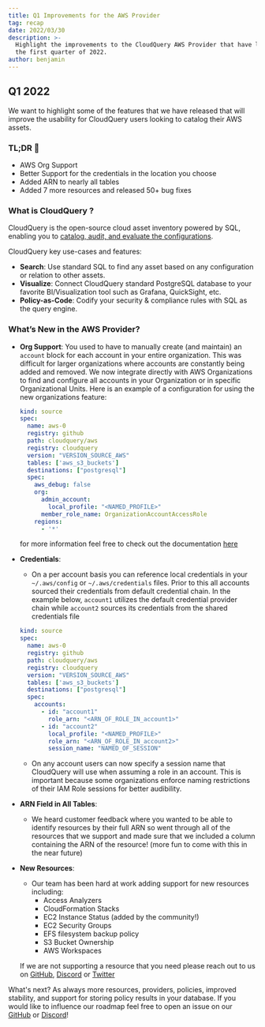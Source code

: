 ```yaml
---
title: Q1 Improvements for the AWS Provider
tag: recap
date: 2022/03/30
description: >-
  Highlight the improvements to the CloudQuery AWS Provider that have landed in
  the first quarter of 2022.
author: benjamin
---
```



<BlogHeader/>

## Q1 2022

We want to highlight some of the features that we have released that will improve the usability for CloudQuery users looking to catalog their AWS assets.

### TL;DR 📕

- AWS Org Support
- Better Support for the credentials in the location you choose
- Added ARN to nearly all tables
- Added 7 more resources and released 50+ bug fixes

### What is CloudQuery ?

CloudQuery is the open-source cloud asset inventory powered by SQL, enabling you to [catalog, audit, and evaluate the configurations](https://hub.cloudquery.io/addons/transformation).

CloudQuery key use-cases and features:

- **Search**: Use standard SQL to find any asset based on any configuration or relation to other assets.
- **Visualize**: Connect CloudQuery standard PostgreSQL database to your favorite BI/Visualization tool such as Grafana, QuickSight, etc.
- **Policy-as-Code**: Codify your security & compliance rules with SQL as the query engine.

### What’s New in the AWS Provider?

- **Org Support**:
  You used to have to manually create (and maintain) an `account` block for each account in your entire organization. This was difficult for larger organizations where accounts are constantly being added and removed. We now integrate directly with AWS Organizations to find and configure all accounts in your Organization or in specific Organizational Units. Here is an example of a configuration for using the new organizations feature:

  ```yaml copy
  kind: source
  spec:
    name: aws-0
    registry: github
    path: cloudquery/aws
    registry: cloudquery
    version: "VERSION_SOURCE_AWS"
    tables: ['aws_s3_buckets']
    destinations: ["postgresql"]
    spec:
      aws_debug: false
      org:
        admin_account:
          local_profile: "<NAMED_PROFILE>"
        member_role_name: OrganizationAccountAccessRole
      regions:
        - '*'
  ```
  
  for more information feel free to check out the documentation [here](https://github.com/cloudquery/cloudquery/blob/main/plugins/source/aws/docs/configuration.md)

- **Credentials**:

  - On a per account basis you can reference local credentials in your `~/.aws/config` or `~/.aws/credentials` files. Prior to this all accounts sourced their credentials from default credential chain.
    In the example below, `account1` utilizes the default credential provider chain while `account2` sources its credentials from the shared credentials file

  ```yaml copy
  kind: source
  spec:
    name: aws-0
    registry: github
    path: cloudquery/aws
    registry: cloudquery
    version: "VERSION_SOURCE_AWS"
    tables: ['aws_s3_buckets']
    destinations: ["postgresql"]
    spec:
      accounts:
        - id: "account1"
          role_arn: "<ARN_OF_ROLE_IN_account1>"
        - id: "account2"
          local_profile: "<NAMED_PROFILE>"
          role_arn: "<ARN_OF_ROLE_IN_account2>"
          session_name: "NAMED_OF_SESSION"
  ```

  - On any account users can now specify a session name that CloudQuery will use when assuming a role in an account. This is important because some organizations enforce naming restrictions of their IAM Role sessions for better audibility.

- **ARN Field in All Tables**:

  - We heard customer feedback where you wanted to be able to identify resources by their full ARN so went through all of the resources that we support and made sure that we included a column containing the ARN of the resource! (more fun to come with this in the near future)

- **New Resources**:

  - Our team has been hard at work adding support for new resources including:
    - Access Analyzers
    - CloudFormation Stacks
    - EC2 Instance Status (added by the community!)
    - EC2 Security Groups
    - EFS filesystem backup policy
    - S3 Bucket Ownership
    - AWS Workspaces

  If we are not supporting a resource that you need please reach out to us on [GitHub](https://github.com/cloudquery/cq-provider-aws), [Discord](https://www.cloudquery.io/discord) or [Twitter](https://twitter.com/cloudqueryio)

What's next?
As always more resources, providers, policies, improved stability, and support for storing policy results in your database. If you would like to influence our roadmap feel free to open an issue on our [GitHub](https://github.com/cloudquery/cloudquery) or [Discord](https://www.cloudquery.io/discord)!

